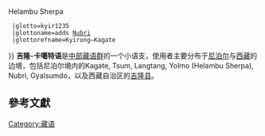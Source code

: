 {{expand|time=2015-05-25T02:48:15+00:00}}
{{Infobox language
  |name=吉隆-卡噶特语
  |region= [[尼泊尔|尼泊尔]]
  |familycolor=汉藏语系
  |speakers={{sigfig|15,690|2}}
  |date=2000年－2011年调查
  |ref=e18
  |fam1=[[汉藏语系|汉藏语系]]
  |fam2=[[藏-喜马拉雅语群|藏-喜马拉雅语群]] ?
  |fam3=[[藏语群|藏语群]]
  |fam4=[[藏语|中部藏语群]]
  |fam6=
  |lc1=kgy|ld1=Kyerung
  |lc2=syw|ld2=Kagate
  |lc3=ttz|ld3=Tsum
  |lc4=scp|ld4=Helambu Sherpa language{{!}}Helambu Sherpa
  |glotto=kyir1235
  |glottoname=adds [[Nubri_language|Nubri]]
  |glottorefname=Kyirong–Kagate 
}}
'''吉隆-卡噶特语'''是[[藏语|中部藏语群]]的一个小语支，使用者主要分布于[[尼泊尔|尼泊尔]]与[[西藏|西藏]]的边境，包括尼泊尔境内的Kagate, Tsum, Langtang, Yolmo (Helambu Sherpa), Nubri, Gyalsumdo，以及西藏自治区的[[吉隆县|吉隆县]]。

==參考文獻==
{{Reflist}}

[[Category:藏语|Category:藏语]]